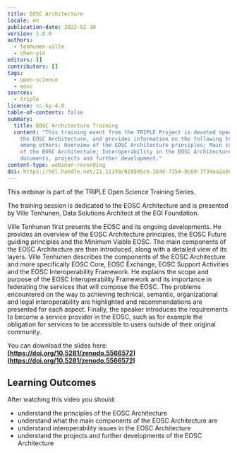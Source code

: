 ```yaml
---
title: EOSC Architecture
locale: en
publication-date: 2022-02-10
version: 1.0.0
authors:
  - tenhunen-ville
  - chen-yin
editors: []
contributors: []
tags:
  - open-science
  - eosc
sources:
  - triple
license: cc-by-4.0
table-of-contents: false
summary:
  title: EOSC Architecture Training
  content: "This training event from the TRIPLE Project is devoted specifically to
    the EOSC Architecture, and provides information on the following topics,
    among others: Overview of the EOSC Architecture principles; Main components
    of the EOSC Architecture; Interoperability in the EOSC Architecture; Main
    documents, projects and further development."
content-type: webinar-recording
doi: https://hdl.handle.net/21.11159/019595c5-164d-7354-9c69-7f34ea2a58c0
---
```

This webinar is part of the TRIPLE Open Science Training Series.

The training session is dedicated to the EOSC Architecture and is presented by Ville Tenhunen, Data Solutions Architect at the EGI Foundation.

Ville Tenhunen first presents the EOSC and its ongoing developments. He provides an overview of the EOSC Architecture principles, the EOSC Future guiding principles and the Minimum Viable EOSC. The main components of the EOSC Architecture are then introduced, along with a detailed view of its layers. Ville Tenhunen describes the components of the EOSC Architecture and more specifically EOSC Core, EOSC Exchange, EOSC Support Activities and the EOSC Interoperability Framework. He explains the scope and purpose of the EOSC Interoperability Framework and its importance in federating the services that will compose the EOSC. The problems encountered on the way to achieving technical, semantic, organizational and legal interoperability are highlighted and recommendations are presented for each aspect. Finally, the speaker introduces the requirements to become a service provider in the EOSC, such as for example the obligation for services to be accessible to users outside of their original community.

You can download the slides here: **[https://doi.org/10.5281/zenodo.5566572](https://doi.org/10.5281/zenodo.5566572)**

## Learning Outcomes

After watching this video you should:

* understand the principles of the EOSC Architecture
* understand what the main components of the EOSC Architecture are
* understand interoperability issues in the EOSC Architecture
* understand the projects and further developments of the EOSC Architecture

<VideoCard provider="youtube" id="7VIf58-yGUY" title="EOSC Architecture" src="/assets/content/assets/en/resources/hosted/eosc-architecture/featured-image.png" subtitle="Click here to view" />
